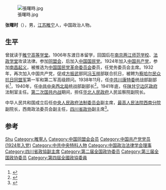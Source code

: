 [[File:張曙時.jpg|thumb]]

'''张曙时'''（{{bd|1884年|11月|1971年|1月18日}}），男，[[江苏省|江苏]][[睢宁县|睢宁]]人，中国政治人物。

== 生平 ==
曾就读于[[睢宁高等学堂|睢宁高等学堂]]。1906年东渡日本留学，回国后在[[南京两江师范学校|南京两江师范学校]]、[[法政学堂|法政学堂]]攻读法律。参加[[同盟会|同盟会]]，后加入[[中国国民党|中国国民党]]。1924年加入[[中国共产党|中国共产党]]，参加[[南昌起义|南昌起义]]，被推选为[[中国国民党革命委员会|中国国民党革命委员会]]委员，任党务委员会主席。1932年，再次加入中国共产党，促成[[方振武|方振武]]部同[[冯玉祥|冯玉祥]]部联合抗日，被聘为[[察哈尔民众抗日同盟军|察哈尔民众抗日同盟军]]第一军和第二军高级顾问。1938年11月，任[[中共川康特委|中共川康特委]]统战部副部长<ref>{{cite journal|author=文星|title=四川抗日民族统一战线的主要奠基人张曙时|journal=《前进论坛》|year=2006年|issue=第8期|url=http://www.cqvip.com/qk/83859X/200608/22503991.html|accessdate=2015-01-18|archive-url=https://web.archive.org/web/20150118105049/http://www.cqvip.com/qk/83859X/200608/22503991.html|archive-date=2015-01-18|dead-url=no}}</ref>，1940年，任[[中共中央西北局|中共中央西北局]]统战部副部长<ref>{{cite news|author=郑光路|title=成都抗日救亡的积极贡献|url=http://cpc.people.com.cn/n/2014/0922/c68742-25708771.html|accessdate=2015-01-18|newspaper=人民网|archive-url=https://web.archive.org/web/20150118113933/http://cpc.people.com.cn/n/2014/0922/c68742-25708771.html|archive-date=2015-01-18|dead-url=no}}</ref>。1941年底，任[[陕甘宁边区政府|陕甘宁边区政府]]法制室主任。[[第二次国共内战|第二次国共内战]]期间，担任[[华北人民政府|华北人民政府]]人民监察院副院长。

中华人民共和国成立后任[[中央人民政府法制委员会|中央人民政府法制委员会]]副主席，[[最高人民法院西南分院|最高人民法院西南分院]]副院长，西南政法委员会副主任，[[四川省政协|四川省政协]]副主席<ref>{{cite news|title=张曙时|url=http://www.huaxia.com/lasd/hxrwk/ddrw/dl/2003/12/501753.html|accessdate=2015-01-18|newspaper=华夏经纬网|archive-url=https://web.archive.org/web/20150118105515/http://www.huaxia.com/lasd/hxrwk/ddrw/dl/2003/12/501753.html|archive-date=2015-01-18|dead-url=no}}</ref>。

== 参考 ==
{{reflist}}

{{中国政治人物小作品}}
{{江苏行政长官}}
{{Navboxes 
| title  = 张曙时在[[中国政治法律学会|中国政治法律学会]]的职务
| list1  =
{{中国政治法律学会第一届理事会}}
{{中国政治法律学会第三届理事会}}
{{中国政治法律学会第四届理事会}}
}}

{{Authority control}}
{{DEFAULTSORT:Zhang张}}
[[Category:张姓|Shu]]
[[Category:睢寧人|Category:睢寧人]]
[[Category:中国同盟会会员|Category:中国同盟会会员]]
[[Category:中国共产党党员_(1924年入党)|Category:中国共产党党员 (1924年入党)]]
[[Category:中共中央特科人物|Category:中共中央特科人物]]
[[Category:中国政治法律学会理事|Category:中国政治法律学会理事]]
[[Category:四川省政協副主席|Category:四川省政協副主席]]
[[Category:第二届全国政协委员|Category:第二届全国政协委员]]
[[Category:第三届全国政协委员|Category:第三届全国政协委员]]
[[Category:第四屆全國政協委員|Category:第四屆全國政協委員]]